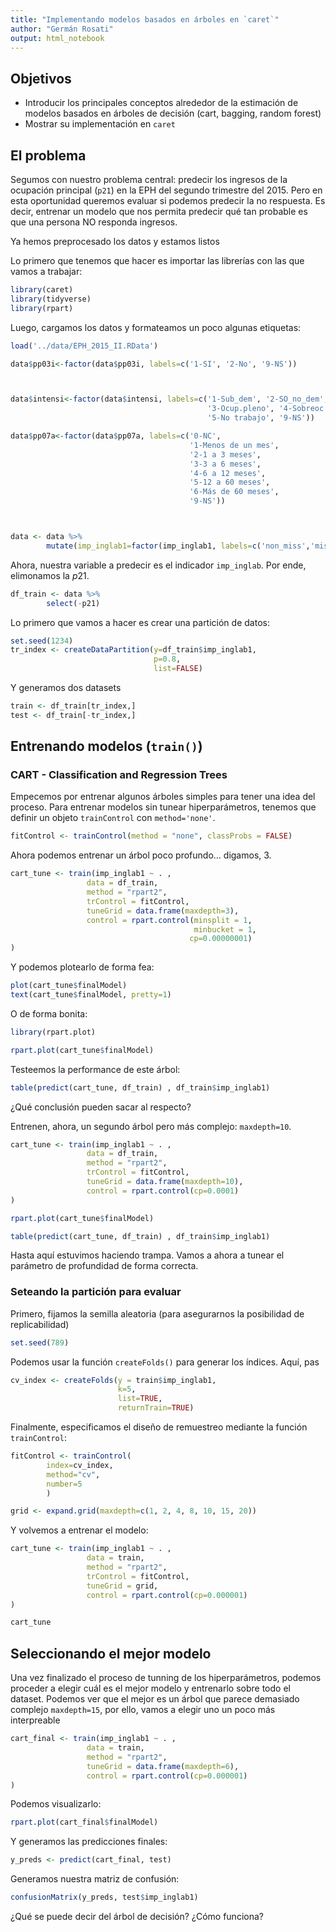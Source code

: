 ---
title: "Implementando modelos basados en árboles en `caret`"
author: "Germán Rosati"
output: html_notebook
---

## Objetivos

- Introducir los principales conceptos alrededor de la estimación de modelos basados en árboles de decisión (cart, bagging, random forest) 
- Mostrar su implementación en `caret`


## El problema

Segumos con nuestro problema central: predecir los ingresos de la ocupación principal (`p21`) en la EPH del segundo trimestre del 2015. Pero en esta oportunidad queremos evaluar si podemos predecir la no respuesta. Es decir, entrenar un modelo que nos permita predecir qué tan probable es que una persona NO responda ingresos.

Ya hemos preprocesado los datos y estamos listos 

Lo primero que tenemos que hacer es importar las librerías con las que vamos a trabajar:


```{r, message=FALSE}
library(caret)
library(tidyverse)
library(rpart)
```


Luego, cargamos los datos y formateamos un poco algunas etiquetas:


```{r}
load('../data/EPH_2015_II.RData')

data$pp03i<-factor(data$pp03i, labels=c('1-SI', '2-No', '9-NS'))



data$intensi<-factor(data$intensi, labels=c('1-Sub_dem', '2-SO_no_dem', 
                                            '3-Ocup.pleno', '4-Sobreoc',
                                            '5-No trabajo', '9-NS'))

data$pp07a<-factor(data$pp07a, labels=c('0-NC',
                                        '1-Menos de un mes',
                                        '2-1 a 3 meses',
                                        '3-3 a 6 meses',
                                        '4-6 a 12 meses',
                                        '5-12 a 60 meses',
                                        '6-Más de 60 meses',
                                        '9-NS'))



data <- data %>%
        mutate(imp_inglab1=factor(imp_inglab1, labels=c('non_miss','miss')))
```

Ahora, nuestra variable a predecir es el indicador `imp_inglab`. Por ende, elimonamos la $p21$.

```{r}

df_train <- data %>%
        select(-p21)

```

Lo primero que vamos a hacer es crear una partición de datos:

```{r}
set.seed(1234)
tr_index <- createDataPartition(y=df_train$imp_inglab1,
                                p=0.8,
                                list=FALSE)
```

Y generamos dos datasets

```{r}
train <- df_train[tr_index,]
test <- df_train[-tr_index,]
```



## Entrenando modelos (`train()`)
### CART -  Classification and Regression Trees

Empecemos por entrenar algunos árboles simples para tener una idea del proceso. Para entrenar modelos sin tunear hiperparámetros, tenemos que definir un objeto `trainControl` con `method='none'`.


```{r}
fitControl <- trainControl(method = "none", classProbs = FALSE)
```

Ahora podemos entrenar un árbol poco profundo... digamos, 3. 

```{r}
cart_tune <- train(imp_inglab1 ~ . , 
                 data = df_train, 
                 method = "rpart2", 
                 trControl = fitControl,
                 tuneGrid = data.frame(maxdepth=3),
                 control = rpart.control(minsplit = 1,
                                         minbucket = 1,
                                        cp=0.00000001)
)
```

Y podemos plotearlo de forma fea:

```{r}
plot(cart_tune$finalModel)
text(cart_tune$finalModel, pretty=1)
```

O de forma bonita:

```{r}
library(rpart.plot)
```

```{r}
rpart.plot(cart_tune$finalModel)
```


Testeemos la performance de este árbol:

```{r}
table(predict(cart_tune, df_train) , df_train$imp_inglab1)
```

¿Qué conclusión pueden sacar al respecto?

Entrenen, ahora, un segundo árbol pero más complejo: `maxdepth=10`.


```{r}
cart_tune <- train(imp_inglab1 ~ . , 
                 data = df_train, 
                 method = "rpart2", 
                 trControl = fitControl,
                 tuneGrid = data.frame(maxdepth=10),
                 control = rpart.control(cp=0.0001)
)
```

```{r}
rpart.plot(cart_tune$finalModel)
```

```{r}
table(predict(cart_tune, df_train) , df_train$imp_inglab1)
```

Hasta aquí estuvimos haciendo trampa. Vamos a ahora a tunear el parámetro de profundidad de forma correcta.


### Seteando la partición para evaluar

Primero, fijamos la semilla aleatoria (para asegurarnos la posibilidad de replicabilidad)


```{r}
set.seed(789)
```

Podemos usar la función `createFolds()` para generar los índices. Aquí, pas

```{r}
cv_index <- createFolds(y = train$imp_inglab1,
                        k=5,
                        list=TRUE,
                        returnTrain=TRUE)
```

Finalmente, especificamos el diseño de remuestreo mediante la función `trainControl`:

```{r}
fitControl <- trainControl(
        index=cv_index,
        method="cv",
        number=5
        )
```


```{r}
grid <- expand.grid(maxdepth=c(1, 2, 4, 8, 10, 15, 20))
```

Y volvemos a entrenar el modelo:

```{r warning=FALSE}
cart_tune <- train(imp_inglab1 ~ . , 
                 data = train, 
                 method = "rpart2", 
                 trControl = fitControl,
                 tuneGrid = grid,
                 control = rpart.control(cp=0.000001)
)

cart_tune
```


## Seleccionando el mejor modelo

Una vez finalizado el proceso de tunning de los hiperparámetros, podemos proceder a elegir cuál es el mejor modelo y entrenarlo sobre todo el dataset. Podemos ver que el mejor es un árbol que parece demasiado complejo `maxdepth=15`, por ello, vamos a elegir uno un poco más interpreable

```{r}
cart_final <- train(imp_inglab1 ~ . , 
                 data = train, 
                 method = "rpart2", 
                 tuneGrid = data.frame(maxdepth=6),
                 control = rpart.control(cp=0.000001)
)
```

Podemos visualizarlo:

```{r fig.height=12, fig.width=20}
rpart.plot(cart_final$finalModel)
```


Y generamos las predicciones finales:

```{r}
y_preds <- predict(cart_final, test)
```

Generamos nuestra matriz de confusión:

```{r}
confusionMatrix(y_preds, test$imp_inglab1)
```

¿Qué se puede decir del árbol de decisión? ¿Cómo funciona?

